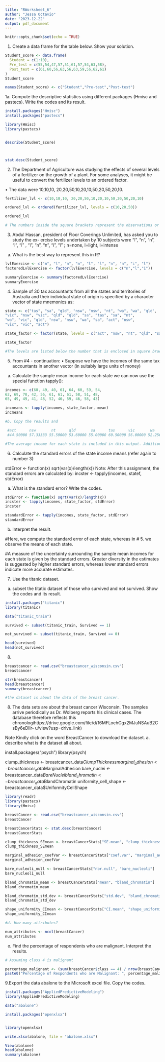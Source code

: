 ```yaml
---
title: "RWorksheet_6"
author: "Jessa Octavio"
date: "2023-12-22"
output: pdf_document
---
```


```r
knitr::opts_chunk$set(echo = TRUE)
```


1. Create a data frame for the table below. Show your solution.

```r
Student_score <- data.frame(
  Student = c(1:10),
  Pre_test = c(55,54,47,57,51,61,57,54,63,58),
  Post_test = c(61,60,56,63,56,63,59,56,62,61)
)
Student_score

names(Student_score) <- c("Student","Pre-test","Post-test")
```

1a. Compute the descriptive statistics using different packages (Hmisc and pastecs).
Write the codes and its result.
```r
install.packages("Hmisc")
install.packages("pastecs")

library(Hmisc)
library(pastecs)


describe(Student_score)



stat.desc(Student_score)

```

2. The Department of Agriculture was studying the effects of several levels of a fertilizer
on the growth of a plant. For some analyses, it might be useful to convert the fertilizer
levels to an ordered factor.

• The data were 10,10,10, 20,20,50,10,20,10,50,20,50,20,10.
```r
fertilizer_lvl <- c(10,10,10, 20,20,50,10,20,10,50,20,50,20,10)

ordered_lvl <- ordered(fertilizer_lvl, levels = c(10,20,50))

ordered_lvl

# The numbers inside the square brackets represent the observations or data points and below it are the levels. The arrow is the one that indicates the order from 10 less than to 20 and 20 less than to 50.
```

3. Abdul Hassan, president of Floor Coverings Unlimited, has asked you to study the ex-
ercise levels undertaken by 10 subjects were “l”, “n”, “n”, “i”, “l” , “l”, “n”,
“n”, “i”, “l” ; n=none, l=light, i=intense
a. What is the best way to represent this in R?
```r

lvlExercise <- c("n", "l", "n", "n", "l", "l", "n", "n", "i", "l")
factoredLvlExercise <- factor(lvlExercise, levels = c("n","l","i"))

summaryExercise <- summary(factoredLvlExercise)
summaryExercise

```

4. Sample of 30 tax accountants from all the states and territories of Australia and their individual state of origin is specified by a character vector of state mnemonics as:
```r
state <- c("tas", "sa", "qld", "nsw", "nsw", "nt", "wa", "wa", "qld",
"vic", "nsw", "vic", "qld", "qld", "sa", "tas", "sa", "nt",
"wa", "vic", "qld", "nsw", "nsw", "wa", "sa", "act", "nsw",
"vic", "vic", "act")

state_factor <- factor(state, levels = c("act", "nsw", "nt", "qld", "sa", "tas", "vic", "wa"))

state_factor

#The levels are listed below the number that is enclosed in square brackets and represents the observations. The levels correspond to the designated Australian geographical regions.
```

5. From #4 - continuation:
• Suppose we have the incomes of the same tax accountants in another vector (in suitably
large units of money)

a. Calculate the sample mean income for each state we can now use the special function tapply():
```r
incomes <- c(60, 49, 40, 61, 64, 60, 59, 54,
62, 69, 70, 42, 56, 61, 61, 61, 58, 51, 48,
65, 49, 49, 41, 48, 52, 46, 59, 46, 58, 43)

incmeans <- tapply(incomes, state_factor, mean)
incmeans

#b. Copy the results and 

 #act      nsw       nt      qld       sa      tas      vic       wa 
 #44.50000 57.33333 55.50000 53.60000 55.00000 60.50000 56.00000 52.25000 

#The average income for each state is included in this output. Additionally, each name corresponds to a state_Factor factor level. 

```

6. Calculate the standard errors of the state income means (refer again to number 3)

stdError <- function(x) sqrt(var(x)/length(x))
Note: After this assignment, the standard errors are calculated by:
incster <- tapply(incomes, statef, stdError)

a. What is the standard error? Write the codes.
```r
stdError <- function(x) sqrt(var(x)/length(x))
incster <- tapply(incomes, state_factor, stdError)
incster

standardError <- tapply(incomes, state_factor, stdError)
standardError
```


b. Interpret the result.

#Here, we compute the standard error of each state, whereas in # 5. we observe the means of each state.

#A measure of the uncertainty surrounding the sample mean incomes for each state is given by the standard errors. Greater diversity in the estimates is suggested by higher standard errors, whereas lower standard errors indicate more accurate estimates. 


7. Use the titanic dataset.
a. subset the titatic dataset of those who survived and not survived. Show the codes
and its result.

```r
install.packages("titanic")
library(titanic)

data("titanic_train")

survived <- subset(titanic_train, Survived == 1)

not_survived <- subset(titanic_train, Survived == 0)

head(survived)
head(not_survived)
```
8. 
```r
breastcancer <- read.csv("breastcancer_wisconsin.csv")
breastcancer

str(breastcancer)
head(breastcancer)
summary(breastcancer)

#the dataset is about the data of the breast cancer.
```


8. The data sets are about the breast cancer Wisconsin. The samples arrive periodically
as Dr. Wolberg reports his clinical cases. The database therefore reflects this chronologihttps://drive.google.com/file/d/16MFLoehCgx2MJuNSAuB2CsBy6eDIIr-
u/view?usp=drive_link)

Note Kindly click on the word BreastCancer to download the dataset.
a. describe what is the dataset all about.

install.packages("psych")
library(psych)

clump_thickness <- breastcancer_data$ClumpThickness
marginal_adhesion <- breastcancer_data$MarginalAdhesion
bare_nuclei <- breastcancer_data$BareNuclei
bland_chromatin <- breastcancer_data$BlandChromatin
uniformity_cell_shape <- breastcancer_data$UniformityCellShape

```r

library(readr)
library(pastecs)
library(Hmisc)

breastCancer <- read.csv("breastcancer_wisconsin.csv")
breastCancer

breastCancerStats <- stat.desc(breastCancer)
breastCancerStats

clump_thickness_SEmean <- breastCancerStats["SE.mean", "clump_thickness"]
clump_thickness_SEmean

marginal_adhesion_coefVar <- breastCancerStats["coef.var", "marginal_adhesion"]
marginal_adhesion_coefVar

bare_nucleoli_null <- breastCancerStats["nbr.null", "bare_nucleoli"]
bare_nucleoli_null

bland_chromatin_mean <- breastCancerStats["mean", "bland_chromatin"]
bland_chromatin_mean

bland_chromatin_std_dev <- breastCancerStats["std.dev", "bland_chromatin"]
bland_chromatin_std_dev

shape_uniformity_CImean <- breastCancerStats["CI.mean", "shape_uniformity"]
shape_uniformity_CImean


```
```r
#d. How many attributes?

num_attributes <- ncol(breastCancer)
num_attributes
```
e. Find the percentage of respondents who are malignant. Interpret the results.

```r

# Assuming class 4 is malignant

percentage_malignant <- (sum(breastCancer$class == 4) / nrow(breastCancer)) * 100
paste0("Percentage of Respondents who are Malignant: ", percentage_malignant,"%")

```

9.Export the data abalone to the Microsoft excel file. Copy the codes.
```r
install.packages("AppliedPredictiveModeling")
library(AppliedPredictiveModeling)

data("abalone")

install.packages("openxlsx")


library(openxlsx)

write.xlsx(abalone, file = "abalone.xlsx")

View(abalone)
head(abalone)
summary(abalone)

```